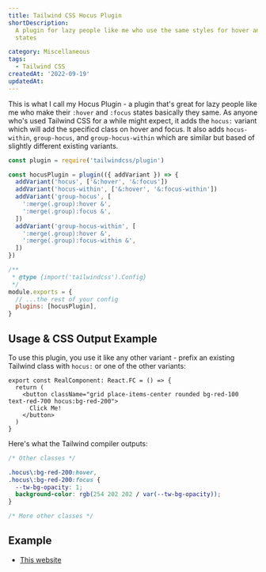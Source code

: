 ```yaml
---
title: Tailwind CSS Hocus Plugin
shortDescription:
  A plugin for lazy people like me who use the same styles for hover and focus
  states

category: Miscellaneous
tags:
  - Tailwind CSS
createdAt: '2022-09-19'
updatedAt:
---
```


This is what I call my <Sparkles>Hocus Plugin</Sparkles> - a plugin that's great
for lazy people like me who make their `:hover` and `:focus` states basically
they same. As anyone who's used Tailwind CSS for a while might expect, it adds
the `hocus:` variant which will add the specificd class on hover and focus. It
also adds `hocus-within`, `group-hocus`, and `group-hocus-within` which are
similar but based of slightly different existing variants.

```js title="tailwind.config.js"
const plugin = require('tailwindcss/plugin')

const hocusPlugin = plugin(({ addVariant }) => {
  addVariant('hocus', ['&:hover', '&:focus'])
  addVariant('hocus-within', ['&:hover', '&:focus-within'])
  addVariant('group-hocus', [
    ':merge(.group):hover &',
    ':merge(.group):focus &',
  ])
  addVariant('group-hocus-within', [
    ':merge(.group):hover &',
    ':merge(.group):focus-within &',
  ])
})

/**
 * @type {import('tailwindcss').Config}
 */
module.exports = {
  // ...the rest of your config
  plugins: [hocusPlugin],
}
```

## Usage & CSS Output Example

To use this plugin, you use it like any other variant - prefix an existing
Tailwind class with `hocus:` or one of the other variants:

```tsx title="high-quality-code.tsx"
export const RealComponent: React.FC = () => {
  return (
    <button className="grid place-items-center rounded bg-red-100 text-red-700 hocus:bg-red-200">
      Click Me!
    </button>
  )
}
```

Here's what the Tailwind compiler outputs:

```css title="output-styles.css"
/* Other classes */

.hocus\:bg-red-200:hover,
.hocus\:bg-red-200:focus {
  --tw-bg-opacity: 1;
  background-color: rgb(254 202 202 / var(--tw-bg-opacity));
}

/* More other classes */
```

## Example

- [This website](https://github.com/soorria/soorria.com/blob/main/tailwind.config.js)
